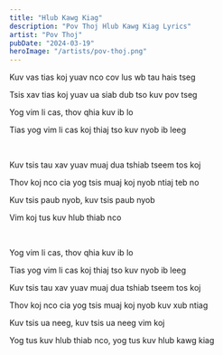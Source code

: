 ```yaml
---
title: "Hlub Kawg Kiag"
description: "Pov Thoj Hlub Kawg Kiag Lyrics"
artist: "Pov Thoj"
pubDate: "2024-03-19"
heroImage: "/artists/pov-thoj.png"
---
```


Kuv vas tias koj yuav nco cov lus wb tau hais tseg

Tsis xav tias koj yuav ua siab dub tso kuv pov tseg

Yog vim li cas, thov qhia kuv ib lo

Tias yog vim li cas koj thiaj tso kuv nyob ib leeg

<br />

Kuv tsis tau xav yuav muaj dua tshiab tseem tos koj

Thov koj nco cia yog tsis muaj koj nyob ntiaj teb no

Kuv tsis paub nyob, kuv tsis paub nyob

Vim koj tus kuv hlub thiab nco

<br />

Yog vim li cas, thov qhia kuv ib lo

Tias yog vim li cas koj thiaj tso kuv nyob ib leeg

Kuv tsis tau xav yuav muaj dua tshiab tseem tos koj

Thov koj nco cia yog tsis muaj koj nyob kuv xub ntiag

Kuv tsis ua neeg, kuv tsis ua neeg vim koj

Yog tus kuv hlub thiab nco, yog tus kuv hlub kawg kiag
